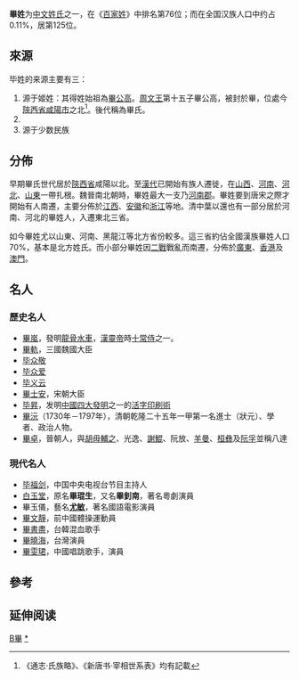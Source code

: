 {{姓氏
|姓氏=毕
|繁體=畢
|簡體=毕
|拼音=Bì
|南京官話=bi<sup>5</sup>
|中国大陆=Bi
|台湾=Pi
|香港=But
|澳门=Pat
|新加坡=Bik
|马来西亚=Bik
|越南=Tất
|韩国=필
|反切=
|同音字=
|堂号=
|郡望=[[河南郡|河南郡]]
}}

'''畢姓'''为[[中文姓氏|中文姓氏]]之一，在《[[百家姓|百家姓]]》中排名第76位；而在全国汉族人口中约占0.11%，居第125位。

==來源==

毕姓的来源主要有三：

#源于姬姓：其得姓始祖為[[畢公高|畢公高]]。[[周文王|周文王]]第十五子畢公高，被封於畢，位處今[[陝西省|陝西省]][[咸陽市|咸陽市]]之北<ref>《通志·氏族略》、《新唐书·宰相世系表》均有記載</ref>。後代稱為畢氏。
#{{or|源于姬姓：[[黄帝|黄帝]]之子[[禺阳|禺阳]]之后。}}
#源于少数民族

==分佈==
早期畢氏世代居於[[陝西省|陝西省]]咸陽以北。至[[漢代|漢代]]已開始有族人遷徙，在[[山西|山西]]、[[河南|河南]]、[[河北|河北]]、[[山東|山東]]一帶扎根。魏晉南北朝時，畢姓最大一支乃[[河南郡|河南郡]]。畢姓要到唐宋之際才開始有人南遷，主要分佈於[[江西|江西]]、[[安徽|安徽]]和[[浙江|浙江]]等地。清中葉以還也有一部分居於河南、河北的畢姓人，入遷東北三省。

如今畢姓尤以山東、河南、黑龍江等北方省份較多。這三省約佔全國漢族畢姓人口70%，基本是北方姓氏。而小部分畢姓因[[二戰|二戰]]戰亂而南遷，分佈於[[廣東|廣東]]、[[香港|香港]]及[[澳門|澳門]]。

==名人==
===歷史名人===
*[[畢嵐|畢嵐]]，發明[[龍骨水車|龍骨水車]]，[[漢靈帝|漢靈帝]]時[[十常侍|十常侍]]之一。
*[[畢軌|畢軌]]，三國魏國大臣
*[[毕众敬|毕众敬]]
*[[毕众爱|毕众爱]]
*[[毕义云|毕义云]]
*[[畢士安|畢士安]]，宋朝大臣
*[[毕昇|毕昇]]，发明[[中國|中國]][[四大發明|四大發明]]之一的[[活字印刷術|活字印刷術]]
*[[畢沅|畢沅]]（1730年－1797年），清朝乾隆二十五年一甲第一名進士（狀元）、學者、政治人物。
*[[畢卓|畢卓]]，晉朝人，與[[胡毋輔之|胡毋輔之]]、光逸、[[謝鯤|謝鯤]]、阮放、[[羊曼|羊曼]]、[[桓彝|桓彝]]及[[阮孚|阮孚]]並稱八達

===現代名人===
*[[毕福剑|毕福剑]]，中国中央电视台节目主持人
*[[白玉堂_(粵劇演員)|白玉堂]]，原名'''畢琨生'''，又名'''畢釗南'''，著名粵劇演員
*畢玉儀，藝名'''[[尤敏|尤敏]]'''，著名國語電影演員
*[[畢文靜|畢文靜]]，前中國體操運動員
*[[畢書盡|畢書盡]]，台韓混血歌手
*[[畢曉海|畢曉海]]，台灣演員
*[[畢雯珺|畢雯珺]]，中國唱跳歌手，演員

==參考==
<div class="references-small">
<references />
</div>

== 延伸阅读 ==
{{Wikisource further reading}}

{{姓氏小作品}}

[[Category:漢姓|B畢]]
[[Category:畢姓|*]]